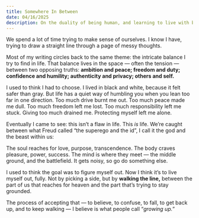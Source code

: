 ```yaml
---
title: Somewhere In Between
date: 04/16/2025
description: On the duality of being human, and learning to live with balance. For anyone trying to figure themselves out. 
---
```

We spend a lot of time trying to make sense of ourselves. I know I have, trying to draw a straight line through a page of messy thoughts. 

Most of my writing circles back to the same theme: the intricate balance I try to find in life. That balance lives in the space — often the tension — between two opposing truths: **ambition and peace; freedom and duty; confidence and humility; authenticity and privacy; others and self.** 

I used to think I had to choose. I lived in black and white, because it felt safer than gray. But life has a quiet way of humbling you when you lean too far in one direction. Too much drive burnt me out. Too much peace made me dull. Too much freedom left me lost. Too much responsibility left me stuck. Giving too much drained me. Protecting myself left me alone.

Eventually I came to see: this isn’t a flaw in life. This *is* life. We’re caught between what Freud called “the superego and the id”, I call it the god and the beast within us: 

The soul reaches for love, purpose, transcendence. The body craves pleasure, power, success. The mind is where they meet — the middle ground, and the battlefield. It gets noisy, so go do something else. 

I used to think the goal was to figure myself out. Now I think it’s to live myself out, fully. Not by picking a side, but by **walking the line,** between the part of us that reaches for heaven and the part that’s trying to stay grounded. 

The process of accepting that — to believe, to confuse, to fall, to get back up, and to keep walking — I believe is what people call “*growing up.*”
